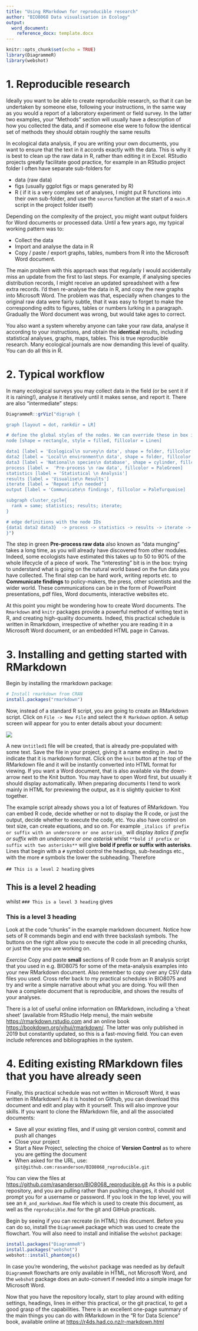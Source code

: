 ```yaml
---
title: "Using RMarkdown for reproducible research"
author: "BIO8068 Data visualisation in Ecology"
output:
  word_document:
    reference_docx: template.docx
---
```


```r
knitr::opts_chunk$set(echo = TRUE)
library(DiagrammeR)
library(webshot)
```

# 1. Reproducible research
Ideally you want to be able to create reproducible research, so that it can be undertaken by someone else, following your instructions, in the same way as you would a report of a laboratory experiment or field survey. In the latter two examples, your "Methods" section will usually have a description of how you collected the data, and if someone else were to follow the identical set of methods they should obtain roughly the same results

In ecological data analysis, if you are writing your own documents, you want to ensure that the text in it accords exactly with the data. This is why it is best to clean up the raw data in R, rather than editing it in Excel. RStudio projects greatly facilitate good practice, for example in an RStudio project folder I often have separate sub-folders for

* data (raw data)
* figs (usually ggplot figs or maps generated by R)
* R ( if it is a very complex set of analyses, I might put R functions into their own sub-folder, and use the `source` function at the start of a `main.R` script in the project folder itself)

Depending on the complexity of the project, you might want output folders for Word documents or processed data. Until a few years ago, my typical working pattern was to:

* Collect the data
* Import and analyse the data in R
* Copy / paste / export graphs, tables, numbers from R into the Microsoft Word document.

The main problem with this approach was that regularly I would accidentally miss an update from the first to last steps. For example, if analysing species distribution records, I might receive an updated spreadsheet with a few extra records. I'd then re-analyse the data in R, and copy the new graphs into Microsoft Word. The problem was that, especially when changes to the original raw data were fairly subtle, that it was easy to forget to make the corresponding edits to figures, tables or numbers lurking in a paragraph. Gradually the Word document was wrong, but would take ages to correct.

You also want a system whereby anyone can take your raw data, analyse it according to your instructions, and obtain the **identical** results, including statistical analyses, graphs, maps, tables. This is true reproducible research. Many ecological journals are now demanding this level of quality. You can do all this in R.

# 2. Typical workflow
In many ecological surveys you may collect data in the field (or be sent it if it is raining!), analyse it iteratively until it makes sense, and report it. There are also "intermediate" steps:

```r
DiagrammeR::grViz("digraph {

graph [layout = dot, rankdir = LR]

# define the global styles of the nodes. We can override these in box if we wish
node [shape = rectangle, style = filled, fillcolor = Linen]

data1 [label = 'Ecological\n survey\n data', shape = folder, fillcolor = Beige]
data2 [label = 'Local\n environment\n data', shape = folder, fillcolor = Beige]
data3 [label = 'National\n species\n database', shape = cylinder, fillcolor = Beige]
process [label =  'Pre-process \n raw data', fillcolor = PaleGreen]
statistics [label = 'Statistical \n Analysis']
results [label = 'Visualise\n Results']
iterate [label = 'Repeat if\n needed']
output [label = 'Communicate\n findings', fillcolor = PaleTurquoise]

subgraph cluster_cycle{
  rank = same; statistics; results; iterate;
}

# edge definitions with the node IDs
{data1 data2 data3}  -> process -> statistics -> results -> iterate -> statistics results -> output
}")
```

The step in green **Pre-process raw data** also known as "data munging" takes a long time, as you will already have discovered from other modules. Indeed, some ecologists have estimated this takes up to 50 to 90% of the whole lifecycle of a piece of work. The "interesting" bit is in the box: trying to understand what is going on the natural world based on the fun data you have collected. The final step can be hard work, writing reports etc. to **Communicate findings** to policy-makers, the press, other scientists and the wider world. These communications can be in the form of PowerPoint presentations, pdf files, Word documents, interactive websites etc.

At this point you might be wondering how to create Word documents. The `Rmarkdown` and `knitr` packages provide a powerful method of writing text in R, and creating high-quality documents. Indeed, this practical schedule is written in Rmarkdown, irrespective of whether you are reading it in a Microsoft Word document, or an embedded HTML page in Canvas.

# 3. Installing and getting started with RMarkdown
Begin by installing the rmarkdown package:

```r
# Install rmarkdown from CRAN
install.packages("rmarkdown")
```

Now, instead of a standard R script, you are going to create an RMarkdown script. Click on `File -> New File` and select the `R Markdown` option. A setup screen will appear for you to enter details about your document:

![](figs/R_markdown_setup_screen.png)

A new `Untitled1` file will be created, that is already pre-populated with some text. Save the file in your project, giving it a name ending in `.Rmd` to indicate that it is markdown format.  Click on the `knit` button at the top of the RMarkdown file and it will be instantly converted into HTML format for viewing. If you want a Word document, that is also available via the down-arrow next to the Knit button. You may have to open Word first, but usually it should display automatically. When preparing documents I tend to work mainly in HTML for previewing the output, as it is slightly quicker to Knit together.

The example script already shows you a lot of features of RMarkdown. You can embed R code, decide whether or not to display the R code, or just the output, decide whether to execute the code, etc. You also have control on text size, can create equations, and so on.  For example `_italics if prefix or suffix with an underscore or one asterisk_` will display _italics if prefix or suffix with an underscore or one asterisk_ whilst `**bold if prefix or suffix with two asterisks**` will give **bold if prefix or suffix with asterisks**. Lines that begin with a `#` symbol control the headings, sub-headings etc., with the more `#` symbols the lower the subheading.  Therefore

`## This is a level 2 heading`
gives

## This is a level 2 heading

whilst
`### This is a level 3 heading`
gives

### This is a level 3 heading

Look at the code "chunks" in the example markdown document. Notice how sets of R commands begin and end with three backslash symbols. The buttons on the right allow you to execute the code in all preceding chunks, or just the one you are working on.

*Exercise*
Copy and paste **small** sections of R code from an R analysis script that you used in e.g. BIO8075 for some of the meta-analysis examples into your new RMarkdown document. Also remember to copy over any CSV data files you used. Cross refer back to my practical schedules in BIO8075 and try and write a simple narrative about what you are doing. You will then have a complete document that is reproducible, and shows the results of your analyses.

There is a lot of useful online information on RMarkdown, including a 'cheat sheet' (available from RStudio Help menu), the main website <https://rmarkdown.rstudio.com> and an online book <https://bookdown.org/yihui/rmarkdown/>. The latter was only published in 2019 but constantly updated, so this is a fast-moving field. You can even include references and bibliographies in the system.

# 4. Editing existing RMarkdown files that you have already seen
Finally, this practical schedule was not written in Microsoft Word, it was written in RMarkdown!  As it is hosted on Github, you can download this document and edit and play with it yourself. This will also improve your skills. If you want to clone the RMarkdown file, and all the associated documents:

* Save all your existing files, and if using git version control, commit and push all changes
* Close your project
* Start a New Project, selecting the choice of **Version Control** as to where you are getting the document
* When asked for the URL, use: `git@github.com:rasanderson/BIO8068_reproducible.git`

You can view the files at <https://github.com/rasanderson/BIO8068_reproducible.git> As this is a public repository, and you are pulling rather than pushing changes, it should not prompt you for a username or password. If you look in the top level, you will see an `R_and_markdown.Rmd` file which is used to create this document, as well as the `reproducible.Rmd` for the git and GitHub practicals.

Begin by seeing if you can recreate (in HTML) this document. Before you can do so, install the `DiagrammeR` package which was used to create the flowchart. You will also need to install and initialise the `webshot` package:

```r
install.packages("DiagrammeR")
install.packages("webshot")
webshot::install_phantomjs()
```

In case you're wondering, the `webshot` package was needed as by default `DiagrammeR` flowcharts are only available in HTML, not Microsoft Word, and the `webshot` package does an auto-convert if needed into a simple image for Microsoft Word.

Now that you have the repository locally, start to play around with editing settings, headings, lines in either this practical, or the git practical, to get a good grasp of the capabilities. There is an excellent one-page summary of the main things you can do with RMarkdown in the "R for Data Science" book, available online at <https://r4ds.had.co.nz/r-markdown.html> 
